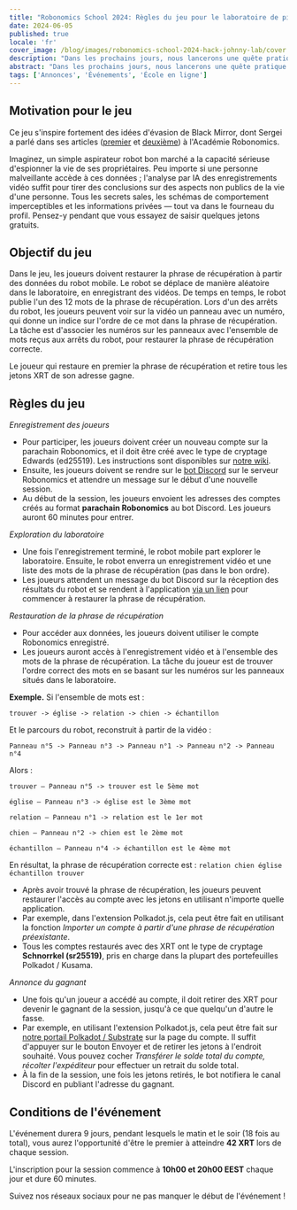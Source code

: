 ```yaml
---
title: "Robonomics School 2024: Règles du jeu pour le laboratoire de piratage de Johnny"
date: 2024-06-05
published: true
locale: 'fr'
cover_image: /blog/images/robonomics-school-2024-hack-johnny-lab/cover.jpeg
description: "Dans les prochains jours, nous lancerons une quête pratique de l'École Robonomics 2024, au cours de laquelle vous pourrez vous sentir comme un véritable violeur de la vie privée et même 'voler' des jetons. Intéressé ? Découvrez les règles du jeu 'Hack Johnny's Lab' !"
abstract: "Dans les prochains jours, nous lancerons une quête pratique de l'École Robonomics 2024, au cours de laquelle vous pourrez vous sentir comme un véritable violeur de la vie privée et même 'voler' des jetons. Intéressé ? Découvrez les règles du jeu Hack Johnny's Lab !"
tags: ['Annonces', 'Événements', 'École en ligne']
---
```



## Motivation pour le jeu

Ce jeu s'inspire fortement des idées d'évasion de Black Mirror, dont Sergei a parlé dans ses articles ([premier](https://robonomics.academy/en/learn/escape-from-black-mirror/overview/) et [deuxième](https://robonomics.academy/en/learn/school-2024-iot-vs-ai/overview/)) à l'Académie Robonomics.

Imaginez, un simple aspirateur robot bon marché a la capacité sérieuse d'espionner la vie de ses propriétaires. Peu importe si une personne malveillante accède à ces données ; l'analyse par IA des enregistrements vidéo suffit pour tirer des conclusions sur des aspects non publics de la vie d'une personne. Tous les secrets sales, les schémas de comportement imperceptibles et les informations privées — tout va dans le fourneau du profil. Pensez-y pendant que vous essayez de saisir quelques jetons gratuits.

## Objectif du jeu

Dans le jeu, les joueurs doivent restaurer la phrase de récupération à partir des données du robot mobile. Le robot se déplace de manière aléatoire dans le laboratoire, en enregistrant des vidéos. De temps en temps, le robot publie l'un des 12 mots de la phrase de récupération. Lors d'un des arrêts du robot, les joueurs peuvent voir sur la vidéo un panneau avec un numéro, qui donne un indice sur l'ordre de ce mot dans la phrase de récupération. La tâche est d'associer les numéros sur les panneaux avec l'ensemble de mots reçus aux arrêts du robot, pour restaurer la phrase de récupération correcte.

Le joueur qui restaure en premier la phrase de récupération et retire tous les jetons XRT de son adresse gagne.

## Règles du jeu

*Enregistrement des joueurs*

- Pour participer, les joueurs doivent créer un nouveau compte sur la parachain Robonomics, et il doit être créé avec le type de cryptage Edwards (ed25519). Les instructions sont disponibles sur [notre wiki](https://wiki.robonomics.network/docs/create-account-in-dapp/).
- Ensuite, les joueurs doivent se rendre sur le [bot Discord](https://discordapp.com/channels/803947358492557312/1245395009964871772) sur le serveur Robonomics et attendre un message sur le début d'une nouvelle session.
- Au début de la session, les joueurs envoient les adresses des comptes créés au format **parachain Robonomics** au bot Discord. Les joueurs auront 60 minutes pour entrer.

*Exploration du laboratoire*

- Une fois l'enregistrement terminé, le robot mobile part explorer le laboratoire. Ensuite, le robot enverra un enregistrement vidéo et une liste des mots de la phrase de récupération (pas dans le bon ordre).
- Les joueurs attendent un message du bot Discord sur la réception des résultats du robot et se rendent à l'application [via un lien](https://robonomics.academy/en/demoapps/johnnyb-lab/) pour commencer à restaurer la phrase de récupération.

*Restauration de la phrase de récupération*

- Pour accéder aux données, les joueurs doivent utiliser le compte Robonomics enregistré.
- Les joueurs auront accès à l'enregistrement vidéo et à l'ensemble des mots de la phrase de récupération. La tâche du joueur est de trouver l'ordre correct des mots en se basant sur les numéros sur les panneaux situés dans le laboratoire.

<TextCard alignContent="left">

**Exemple.** Si l'ensemble de mots est : 

`trouver -> église -> relation -> chien -> échantillon`

Et le parcours du robot, reconstruit à partir de la vidéo : 

`Panneau n°5 -> Panneau n°3 -> Panneau n°1 -> Panneau n°2 -> Panneau n°4`

Alors :

`trouver — Panneau n°5 -> trouver est le 5ème mot`

`église — Panneau n°3 -> église est le 3ème mot`

`relation — Panneau n°1 -> relation est le 1er mot`

`chien — Panneau n°2 -> chien est le 2ème mot`

`échantillon — Panneau n°4 -> échantillon est le 4ème mot`

En résultat, la phrase de récupération correcte est : `relation chien église échantillon trouver`

</TextCard>


- Après avoir trouvé la phrase de récupération, les joueurs peuvent restaurer l'accès au compte avec les jetons en utilisant n'importe quelle application.
- Par exemple, dans l'extension Polkadot.js, cela peut être fait en utilisant la fonction *Importer un compte à partir d'une phrase de récupération préexistante*.
- Tous les comptes restaurés avec des XRT ont le type de cryptage **Schnorrkel (sr25519)**, pris en charge dans la plupart des portefeuilles Polkadot / Kusama.

*Annonce du gagnant*

- Une fois qu'un joueur a accédé au compte, il doit retirer des XRT pour devenir le gagnant de la session, jusqu'à ce que quelqu'un d'autre le fasse.
- Par exemple, en utilisant l'extension Polkadot.js, cela peut être fait sur [notre portail Polkadot / Substrate](https://polkadot.js.org/apps/?rpc=wss%3A%2F%2Fkusama.rpc.robonomics.network%2F#/accounts) sur la page du compte. Il suffit d'appuyer sur le bouton Envoyer et de retirer les jetons à l'endroit souhaité. Vous pouvez cocher *Transférer le solde total du compte, récolter l'expéditeur* pour effectuer un retrait du solde total.
- À la fin de la session, une fois les jetons retirés, le bot notifiera le canal Discord en publiant l'adresse du gagnant.

## Conditions de l'événement

L'événement durera 9 jours, pendant lesquels le matin et le soir (18 fois au total), vous aurez l'opportunité d'être le premier à atteindre **42 XRT** lors de chaque session.

L'inscription pour la session commence à **10h00 et 20h00 EEST** chaque jour et dure 60 minutes.

Suivez nos réseaux sociaux pour ne pas manquer le début de l'événement !